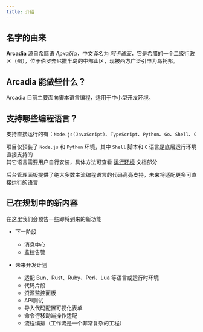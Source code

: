 ```yaml
---
title: 介绍
---
```


## 名字的由来

__Arcadia__ <Pronounce/> 源自希腊语 _Αρκαδία_，中文译名为 _阿卡迪亚_，它是希腊的一个二级行政区（州），位于伯罗奔尼撒半岛的中部山区，现被西方广泛引申为乌托邦。

## Arcadia 能做些什么？

Arcadia 目前主要面向脚本语言编程，适用于中小型开发环境。

## 支持哪些编程语言？

支持直接运行的有：`Node.js(JavaScript)`、`TypeScript`、`Python`、`Go`、`Shell`、`C`

项目仅预装了 `Node.js` 和 `Python` 环境，其中 `Shell` 脚本和 `C` 语言是底层运行环境直接支持的  
其它语言需要用户自行安装，具体方法可查看 [运行环境](/docs/start/environment) 文档部分

后台管理面板提供了绝大多数主流编程语言的代码高亮支持，未来将适配更多可直接运行的语言

## 已在规划中的新内容

在这里我们会预告一些即将到来的新功能

- 下一阶段
    - 消息中心
    - 监控告警

- 未来开发计划
    - 适配 Bun、Rust、Ruby、Perl、Lua 等语言或运行时环境
    - 代码片段
    - 资源监控面板
    - API测试
    - 导入代码配置可视化表单
    - 命令行移动端操作适配
    - 流程编排（工作流是一个非常复杂的工程）

